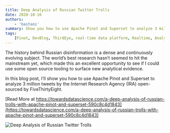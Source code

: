 ```yaml
---
title: Deep Analysis of Russian Twitter Trolls
date: 2020-10-16
authors:
    - 'bastani'
summary: Show you how to use Apache Pinot and Superset to analyze 3 million tweets by the Internet Research Agency (IRA) open-sourced by FiveThirtyEight.
tags:
    [Pinot, DevBlog, ThirdEye, real-time data platform, Realtime, Analytics, User-Facing Analytics]
---
```


The history behind Russian disinformation is a dense and continuously evolving subject. The world’s best research hasn’t seemed to hit the mainstream yet, which made this an excellent opportunity to see if I could use some open source tooling to surface new analytical evidence.

In this blog post, I’ll show you how to use Apache Pinot and Superset to analyze 3 million tweets by the Internet Research Agency (IRA) open-sourced by FiveThirtyEight.

[Read More at https://towardsdatascience.com/a-deep-analysis-of-russian-trolls-with-apache-pinot-and-superset-590c8c4d1843](https://towardsdatascience.com/a-deep-analysis-of-russian-trolls-with-apache-pinot-and-superset-590c8c4d1843)

![Deep Analysis of Russian Twitter Trolls](https://miro.medium.com/max/4320/0*iqUTy0GkLFTcSYlR.png)
